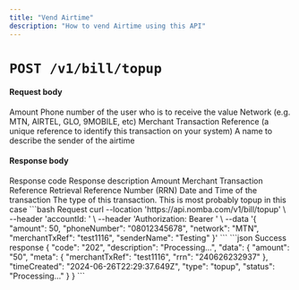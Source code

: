 ```yaml
---
title: "Vend Airtime"
description: "How to vend Airtime using this API"
---
```


<CardGroup cols={2}>
  <Card
    title="Vend airtime via the parent account"
    icon="link-simple"
    href="/nomba-api-reference/airtime-and-data/vend-airtime-via-parent-account"
  ></Card>
  <Card
    title="Vend airtime via a subaccount"
    icon="link-simple"
    href="/nomba-api-reference/airtime-and-data/vend-airtime-via-specific-account"
  ></Card>
</CardGroup>

# `POST /v1/bill/topup`

#### Request body

<ParamField body="amount" type="integer" required>
  Amount
</ParamField>

<ParamField body="phoneNumber" type="string" required>
  Phone number of the user who is to receive the value
</ParamField>

<ParamField body="network" type="string" required>
  Network (e.g. MTN, AIRTEL, GLO, 9MOBILE, etc)
</ParamField>

<ParamField body="merchantTxRef" type="string" required>
  Merchant Transaction Reference (a unique reference to identify this
  transaction on your system)
</ParamField>

<ParamField body="senderName" type="string">
  A name to describe the sender of the airtime
</ParamField>

#### Response body

<ResponseField name="code" type="string" required>
  Response code
</ResponseField>

<ResponseField name="description" type="string" required>
  Response description
</ResponseField>

<ResponseField name="data" type="object">
  <Expandable title="object" defaultOpen="true">
    <ResponseField name="amount" type="string" required>
      Amount
    </ResponseField>
    <ResponseField name="meta" type="object">
      <Expandable title="object" defaultOpen="false">
        <ResponseField name="merchantTxRef" type="string">
          Merchant Transaction Reference
        </ResponseField>
        <ResponseField name="rrn" type="string">
          Retrieval Reference Number (RRN)
        </ResponseField>
      </Expandable>
    </ResponseField>
    <ResponseField name="timeCreated" type="string" required>
      Date and Time of the transaction
    </ResponseField>
    <ResponseField name="type" type="string" required>
      The type of this transaction. This is most probably topup in this case
    </ResponseField>
  </Expandable>
</ResponseField>

<RequestExample>
```bash Request
curl --location 'https://api.nomba.com/v1/bill/topup' \
--header 'accountId: <accountId>' \
--header 'Authorization: Bearer <token>' \
--data '{
    "amount": 50,
    "phoneNumber": "08012345678",
    "network": "MTN",
    "merchantTxRef": "test1116",
    "senderName": "Testing"
}'
```
</RequestExample>

<ResponseExample>
```json Success response
{
    "code": "202",
    "description": "Processing...",
    "data": {
        "amount": "50",
        "meta": {
            "merchantTxRef": "test1116",
            "rrn": "240626232937"
        },
        "timeCreated": "2024-06-26T22:29:37.649Z",
        "type": "topup",
        "status": "Processing..."
    }
}
```
</ResponseExample>
